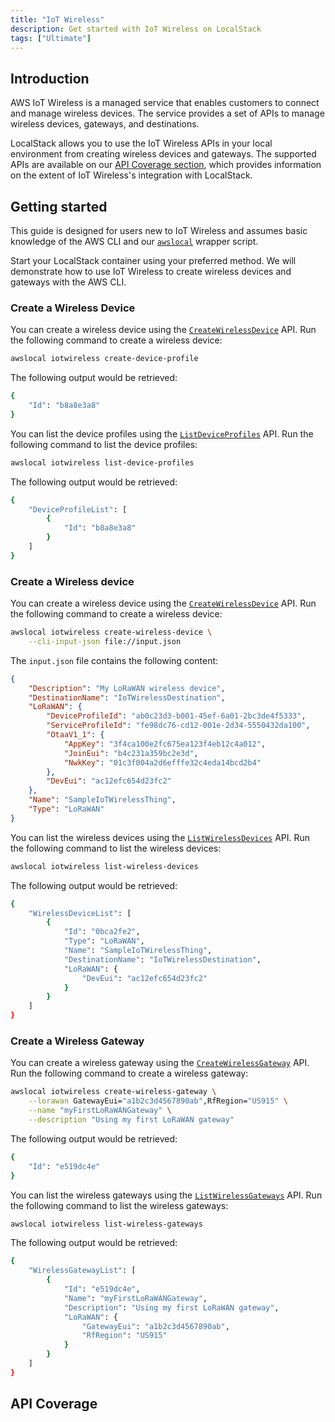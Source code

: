 ```yaml
---
title: "IoT Wireless"
description: Get started with IoT Wireless on LocalStack
tags: ["Ultimate"]
---
```



## Introduction

AWS IoT Wireless is a managed service that enables customers to connect and manage wireless devices.
The service provides a set of APIs to manage wireless devices, gateways, and destinations.

LocalStack allows you to use the IoT Wireless APIs in your local environment from creating wireless devices and gateways.
The supported APIs are available on our [API Coverage section](#api-coverage), which provides information on the extent of IoT Wireless's integration with LocalStack.

## Getting started

This guide is designed for users new to IoT Wireless and assumes basic knowledge of the AWS CLI and our [`awslocal`](https://github.com/localstack/awscli-local) wrapper script.

Start your LocalStack container using your preferred method.
We will demonstrate how to use IoT Wireless to create wireless devices and gateways with the AWS CLI.

### Create a Wireless Device

You can create a wireless device using the [`CreateWirelessDevice`](https://docs.aws.amazon.com/iot-wireless/2020-11-22/API_CreateWirelessDevice.html) API.
Run the following command to create a wireless device:

```bash
awslocal iotwireless create-device-profile
```

The following output would be retrieved:

```bash title="Output"
{
    "Id": "b8a8e3a8"
}
```

You can list the device profiles using the [`ListDeviceProfiles`](https://docs.aws.amazon.com/iot-wireless/2020-11-22/API_ListDeviceProfiles.html) API.
Run the following command to list the device profiles:

```bash
awslocal iotwireless list-device-profiles
```

The following output would be retrieved:

```bash title="Output"
{
    "DeviceProfileList": [
        {
            "Id": "b8a8e3a8"
        }
    ]
}
```

### Create a Wireless device

You can create a wireless device using the [`CreateWirelessDevice`](https://docs.aws.amazon.com/iot-wireless/2020-11-22/API_CreateWirelessDevice.html) API.
Run the following command to create a wireless device:

```bash
awslocal iotwireless create-wireless-device \
    --cli-input-json file://input.json
```

The `input.json` file contains the following content:

```json title="input.json"
{
    "Description": "My LoRaWAN wireless device",
    "DestinationName": "IoTWirelessDestination",
    "LoRaWAN": {
        "DeviceProfileId": "ab0c23d3-b001-45ef-6a01-2bc3de4f5333",
        "ServiceProfileId": "fe98dc76-cd12-001e-2d34-5550432da100",
        "OtaaV1_1": {
            "AppKey": "3f4ca100e2fc675ea123f4eb12c4a012",
            "JoinEui": "b4c231a359bc2e3d",
            "NwkKey": "01c3f004a2d6efffe32c4eda14bcd2b4"
        },
        "DevEui": "ac12efc654d23fc2"
    },
    "Name": "SampleIoTWirelessThing",
    "Type": "LoRaWAN"
}
```

You can list the wireless devices using the [`ListWirelessDevices`](https://docs.aws.amazon.com/iot-wireless/2020-11-22/API_ListWirelessDevices.html) API.
Run the following command to list the wireless devices:

```bash
awslocal iotwireless list-wireless-devices
```

The following output would be retrieved:

```bash title="Output"
{
    "WirelessDeviceList": [
        {
            "Id": "0bca2fe2",
            "Type": "LoRaWAN",
            "Name": "SampleIoTWirelessThing",
            "DestinationName": "IoTWirelessDestination",
            "LoRaWAN": {
                "DevEui": "ac12efc654d23fc2"
            }
        }
    ]
}
```

### Create a Wireless Gateway

You can create a wireless gateway using the [`CreateWirelessGateway`](https://docs.aws.amazon.com/iot-wireless/2020-11-22/API_CreateWirelessGateway.html) API.
Run the following command to create a wireless gateway:

```bash
awslocal iotwireless create-wireless-gateway \
    --lorawan GatewayEui="a1b2c3d4567890ab",RfRegion="US915" \
    --name "myFirstLoRaWANGateway" \
    --description "Using my first LoRaWAN gateway"
```

The following output would be retrieved:

```bash title="Output"
{
    "Id": "e519dc4e"
}
```

You can list the wireless gateways using the [`ListWirelessGateways`](https://docs.aws.amazon.com/iot-wireless/2020-11-22/API_ListWirelessGateways.html) API.
Run the following command to list the wireless gateways:

```bash
awslocal iotwireless list-wireless-gateways
```

The following output would be retrieved:

```bash title="Output"
{
    "WirelessGatewayList": [
        {
            "Id": "e519dc4e",
            "Name": "myFirstLoRaWANGateway",
            "Description": "Using my first LoRaWAN gateway",
            "LoRaWAN": {
                "GatewayEui": "a1b2c3d4567890ab",
                "RfRegion": "US915"
            }
        }
    ]
}
```

## API Coverage

<FeatureCoverage service="iotwireless" client:load />
